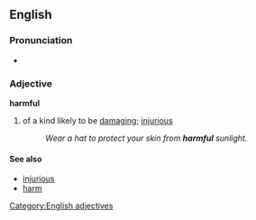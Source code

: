 ==English==
===Pronunciation===
*{{audio|en-us-harmful.ogg|Audio (US)}}

===Adjective===
'''harmful'''

#of a kind likely to be [[damaging]]; [[injurious]]
#:''Wear a hat to protect your skin from '''harmful''' sunlight.''

====See also====
*[[injurious]]
*[[harm]]
[[Category:English adjectives]]